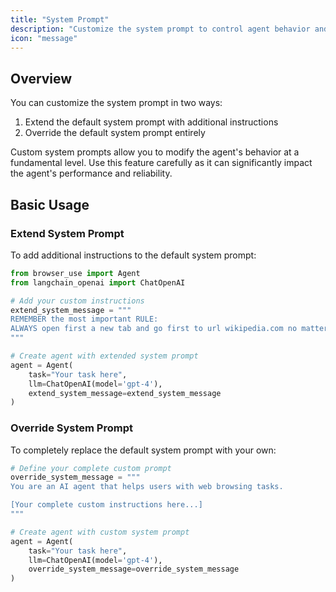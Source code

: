 ```yaml
---
title: "System Prompt"
description: "Customize the system prompt to control agent behavior and capabilities"
icon: "message"
---
```


## Overview

You can customize the system prompt in two ways:
1. Extend the default system prompt with additional instructions
2. Override the default system prompt entirely

<Note>
  Custom system prompts allow you to modify the agent's behavior at a
  fundamental level. Use this feature carefully as it can significantly impact
  the agent's performance and reliability.
</Note>

## Basic Usage

### Extend System Prompt

To add additional instructions to the default system prompt:

```python
from browser_use import Agent
from langchain_openai import ChatOpenAI

# Add your custom instructions
extend_system_message = """
REMEMBER the most important RULE: 
ALWAYS open first a new tab and go first to url wikipedia.com no matter the task!!!
"""

# Create agent with extended system prompt
agent = Agent(
    task="Your task here",
    llm=ChatOpenAI(model='gpt-4'),
    extend_system_message=extend_system_message
)
```

### Override System Prompt

To completely replace the default system prompt with your own:

```python
# Define your complete custom prompt
override_system_message = """
You are an AI agent that helps users with web browsing tasks.

[Your complete custom instructions here...]
"""

# Create agent with custom system prompt
agent = Agent(
    task="Your task here",
    llm=ChatOpenAI(model='gpt-4'),
    override_system_message=override_system_message
)
```
